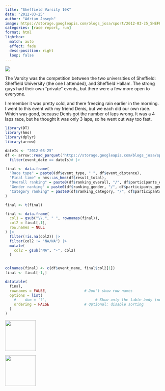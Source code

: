 ```yaml
---
title: "Sheffield Varsity 10K"
date: "2012-03-25"
author: "Adrian Joseph"
image: https://storage.googleapis.com/blogs_josa/sport/2012-03-25_SHEFFIELD_VARSITY_10K/img/00.png
categories: [race report, run]
format: html
lightbox:
  match: auto
  effect: fade
  desc-position: right
  loop: false
---
```


![](https://storage.googleapis.com/blogs_josa/sport/2012-03-25_SHEFFIELD_VARSITY_10K/img/00.png)

The Varsity was the competition between the two universities of Sheffield: Sheffield University (the one I attended), and Sheffield Hallam. The strong guys had their own "private" events, but there were a few more open to everyone.

I remember it was pretty cold, and there freezing rain earlier in the morning. I went to this event with my friend Denis, but we each did our own race. Which was good, because Denis got the number of laps wrong. It was a 4 laps race, but he thought it was only 3 laps, so he went out way too fast.

```r
library(DT)
library(hms)
library(dplyr)
library(arrow)

dateIs <- "2012-03-25"
df <- arrow::read_parquet('https://storage.googleapis.com/blogs_josa/sport/parquets/main_dataset.parquet') |>
  filter(event_date == dateIs)# |>

final <- data.frame(
  "Race type" = paste0(df$event_type, " ", df$event_distance),
  "Final time" = hms::as_hms(df$result_total),
  "Overall ranking" = paste0(df$ranking_overall, "/", df$participants_overall),
  "Gender ranking" = paste0(df$ranking_gender, "/", df$participants_gender),
  "Category ranking" = paste0(df$ranking_category, "/", df$participants_category)
)

final <- t(final)

final <- data.frame(
  col1 = gsub("\\.", " ", rownames(final)),
  col2 = final[,1], 
  row.names = NULL
) |>
  filter(!is.na(col2)) |>
  filter(col2 != "NA/NA") |>
  mutate(
    col2 = gsub("NA", "-", col2)
  )
  

colnames(final) <- c(df$event_name, final$col2[1])
final <- final[-1,]

datatable(
  final,
  rownames = FALSE,                 # Don't show row names
  options = list(
    #    dom = 't',                      # Show only the table body (no search, no pagination, no header)
    ordering = FALSE                # Optional: disable sorting
  )
)
```


::: {layout-ncol=4}
![](https://storage.googleapis.com/blogs_josa/sport/2012-03-25_SHEFFIELD_VARSITY_10K/img/00.png){ width="100" group="hi" }

![](https://storage.googleapis.com/blogs_josa/sport/2012-03-25_SHEFFIELD_VARSITY_10K/img/01.jpg){ width="100" group="hi" }


:::
